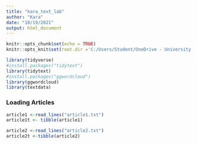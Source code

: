 ```yaml
---
title: "kara_text_lab"
author: "Kara"
date: "10/19/2021"
output: html_document
---
```


```r
knitr::opts_chunk$set(echo = TRUE)
knitr::opts_knit$set(root.dir ='C:/Users/Student/OneDrive - University of Virginia/Documents/R/Text-Mining-Lab/MidWestArticles')
```

```r
library(tidyverse)
#install.packages("tidytext")
library(tidytext)
#install.packages("ggwordcloud")
library(ggwordcloud)
library(textdata)

```
### Loading Articles

```r

article1 <-read_lines("article1.txt")
article1t <- tibble(article1)

article2 <-read_lines("article2.txt")
article2t <-tibble(article2)

```